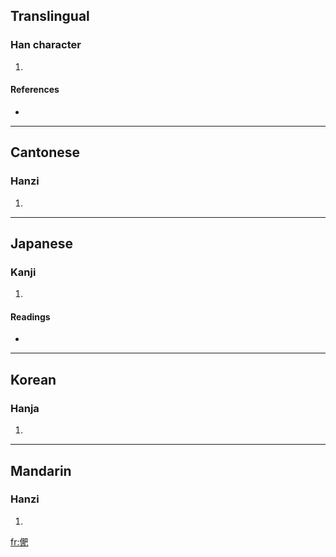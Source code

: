 ==Translingual==

===Han character===
{{Han char|rn=9|rad=人|as=08|sn=10|four=2721<sub>7</sub>|canj=人月日山 (OBAU)}}

# {{defn|Han}}

====References====
* {{Han ref|kx=0106.180|dkj=00733|dj=0227.010|hdz=10181.060|uh=4FF7|ud=20471|bh=D0D5|bd=53461}}

----

==Cantonese==

===Hanzi===
{{yue-hanzi|jyut=|y=fei4}}

# {{defn|Cantonese}}

----

==Japanese==

===Kanji===
{{ja-kanji|grade=|rs=人08}}

# {{defn|Japanese}}

====Readings====
* {{ja-readings|on=[[ひ]] (hi)|kun=[[やぶれる]] (yabureru), [[やぶる]] (yaburu), [[そむく]] (somuku)}}

----

==Korean==

===Hanja===
{{ko-hanja|hangeul=비|rv=bi|mr=pi}}

# {{defn|Korean}}

----

==Mandarin==

===Hanzi===
{{cmn-hanzi|pin=[[fèi]] ([[fei4]]), [[zá]] ([[za2]])|wg=fei<sup>4</sup>, tsa<sup>2</sup>}}

# {{defn|Mandarin}}

[[fr:俷]]